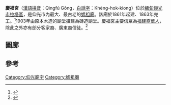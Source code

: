 {{expand|time=2015-03-22T13:05:17+00:00}}
{{Infobox Buddhist temple
| name             = 慶福宮<br>Kheng Hock Keong
| img              = Keng Hock Keong.jpg
| img_size         = 250px
| img_capt         = 慶福宮2013年
| landscape        =
| denomination     = [[道教|道教]]、[[佛教|佛教]]、[[觀音佛祖|觀音佛祖]]、[[媽祖|媽祖]]
| founded          = 1863
| closed           =
| founder          =
| teacher          =
| director         =
| roshi            =
| abbot            =
| priest           =
| rinpoche         =
| reverend         =
| address          = [[仰光市|仰光市]]斯坦德路426-432
| country          = {{MYA}}
| phone            =
| website          =
}}
'''慶福宮'''（[[漢語拼音|漢語拼音]]：Qìngfú Gōng，[[白話字|白話字]]：Khèng-hok-kiong）位於[[緬甸|緬甸]][[仰光市|仰光市]][[拉塔區|拉塔區]]，是仰光市內最大、最古老的[[媽祖廟|媽祖廟]]。該廟於1861年起建、1863年完工。<ref name="chen">{{cite journal |last1=Chen |first1=Yi-Sein |year=1966 |title=The Chinese in Rangoon during the 18th and 19th Centuries |journal=Essays Offered to G. H. Luce by His Colleagues and Friends in Honour of His Seventy-Fifth Birthday. Volume 1: Papers on Asian History, Religion, Languages, Literature, Music Folklore, and Anthropology |publisher=Artibus Asiae Publishers |volume=23 |pages=107–111 |jstor=1522640 }}</ref>1903年由原本木造的廟堂擴建為磚造廟堂。慶福宮主要信眾為[[緬甸華人|福建裔華人]]，除此之外亦有部分客家裔、廣東裔信徒。<ref>{{Cite web |url=http://www.chinatownology.com/kheng_hock_keong.html |title=存档副本 |access-date=2015-03-22 |archive-date=2021-02-20 |archive-url=https://web.archive.org/web/20210220225050/http://www.chinatownology.com/kheng_hock_keong.html |dead-url=no }}</ref>

==圖廊==
{{gallery
|Image:Kheng Hock Keong Temple, Yangon.jpg|{{center|慶福宮1945年}}
|File:Kheng Hock Keong Temple at 2013 Chinese New Year.jpg|{{center|慶福宮2013年中國新年}}
|File:Kheng Hock Keong at night, Yangon.jpg|{{center|夜間慶福宮}}
|File:Mazu Shrine Yangon.jpg|{{center|慶福宮媽祖像}}
}}

==參考==
{{reflist}}

[[Category:仰光廟宇|Category:仰光廟宇]]
[[Category:媽祖廟|Category:媽祖廟]]